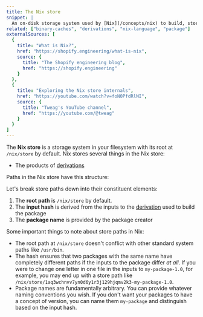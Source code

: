 ```yaml
---
title: The Nix store
snippet: |
  An on-disk storage system used by [Nix](/concepts/nix) to build, store, and cache [packages](/concepts/package) and other artifacts
related: ["binary-caches", "derivations", "nix-language", "package"]
externalSources: [
  {
    title: "What is Nix?",
    href: "https://shopify.engineering/what-is-nix",
    source: {
      title: "The Shopify engineering blog",
      href: "https://shopify.engineering"
    }
  },
  {
    title: "Exploring the Nix store internals",
    href: "https://youtube.com/watch?v=foN0PfdRlNI",
    source: {
      title: "Tweag's YouTube channel",
      href: "https://youtube.com/@tweag"
    }
  }
]
---
```


The **Nix store** is a storage system in your filesystem with its root at `/nix/store` by default. Nix stores several things in the Nix store:

- The products of [derivations]

Paths in the Nix store have this structure:

<NixStorePath pkg="my-package-1.0" />

Let's break store paths down into their constituent elements:

1. The **root path** is `/nix/store` by default.
2. The **input hash** is derived from the inputs to the [derivation][derivations] used to build the package
3. The **package name** is provided by the package creator

Some important things to note about store paths in Nix:

- The root path at `/nix/store` doesn't conflict with other standard system paths like `/usr/bin`.
- The hash ensures that two packages with the same name have completely different paths if the inputs to the package differ *at all*. If you were to change one letter in one file in the inputs to `my-package-1.0`, for example, you may end up with a store path like `/nix/store/1aq3wchnvv7yn0d6y1r3j129hjqmv2k3-my-package-1.0`.
- Package names are fundamentally arbitrary. You can provide whatever naming conventions you wish. If you don't want your packages to have a concept of version, you can name them `my-package` and distinguish based on the input hash.

[derivations]: /concepts/derivations
